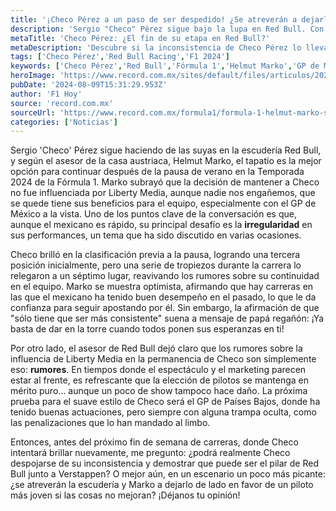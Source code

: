 ```yaml
---
title: '¡Checo Pérez a un paso de ser despedido! ¿Se atreverán a dejarlo? '
description: 'Sergio "Checo" Pérez sigue bajo la lupa en Red Bull. Con su inconsistencia como principal problema, ¿podrá demostrar que merece quedarse en 2024?'
metaTitle: 'Checo Pérez: ¿El fin de su etapa en Red Bull?'
metaDescription: 'Descubre si la inconsistencia de Checo Pérez lo llevará a ser despedido de Red Bull y qué opina Helmut Marko al respecto.'
tags: ['Checo Pérez','Red Bull Racing','F1 2024']
keywords: ['Checo Pérez','Red Bull','Fórmula 1','Helmut Marko','GP de México']
heroImage: 'https://www.record.com.mx/sites/default/files/articulos/2024/08/08/si202406280594_hires_jpeg_24bit_rgb_1.jpg'
pubDate: '2024-08-09T15:31:29.953Z'
author: 'F1 Hoy'
source: 'record.com.mx'
sourceUrl: 'https://www.record.com.mx/formula1/formula-1-helmut-marko-sobre-continuidad-de-checo-perez-sigue-siendo-la-la-mejor-solucion'
categories: ['Noticias']
---
```

Sergio 'Checo' Pérez sigue haciendo de las suyas en la escudería Red Bull, y según el asesor de la casa austriaca, Helmut Marko, el tapatío es la mejor opción para continuar después de la pausa de verano en la Temporada 2024 de la Fórmula 1. Marko subrayó que la decisión de mantener a Checo no fue influenciada por Liberty Media, aunque nadie nos engañemos, que se quede tiene sus beneficios para el equipo, especialmente con el GP de México a la vista. Uno de los puntos clave de la conversación es que, aunque el mexicano es rápido, su principal desafío es la **irregularidad** en sus performances, un tema que ha sido discutido en varias ocasiones.

Checo brilló en la clasificación previa a la pausa, logrando una tercera posición inicialmente, pero una serie de tropiezos durante la carrera lo relegaron a un séptimo lugar, reavivando los rumores sobre su continuidad en el equipo. Marko se muestra optimista, afirmando que hay carreras en las que el mexicano ha tenido buen desempeño en el pasado, lo que le da confianza para seguir apostando por él. Sin embargo, la afirmación de que "sólo tiene que ser más consistente" suena a mensaje de papá regañón: ¡Ya basta de dar en la torre cuando todos ponen sus esperanzas en ti!

Por otro lado, el asesor de Red Bull dejó claro que los rumores sobre la influencia de Liberty Media en la permanencia de Checo son simplemente eso: **rumores**. En tiempos donde el espectáculo y el marketing parecen estar al frente, es refrescante que la elección de pilotos se mantenga en mérito puro… aunque un poco de show tampoco hace daño. La próxima prueba para el suave estilo de Checo será el GP de Países Bajos, donde ha tenido buenas actuaciones, pero siempre con alguna trampa oculta, como las penalizaciones que lo han mandado al limbo. 

Entonces, antes del próximo fin de semana de carreras, donde Checo intentará brillar nuevamente, me pregunto: ¿podrá realmente Checo despojarse de su inconsistencia y demostrar que puede ser el pilar de Red Bull junto a Verstappen? O mejor aún, en un escenario un poco más picante: ¿se atreverán la escudería y Marko a dejarlo de lado en favor de un piloto más joven si las cosas no mejoran? ¡Déjanos tu opinión!


